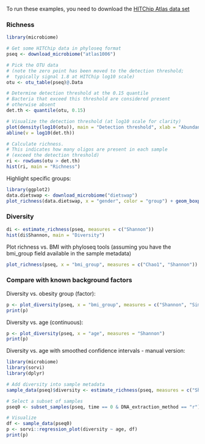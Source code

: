 
To run these examples, you need to download the [HITChip Atlas data set](Data.md)

### Richness 

```r
library(microbiome)

# Get some HITChip data in phyloseq format
pseq <- download_microbiome("atlas1006")

# Pick the OTU data
# (note the zero point has been moved to the detection threshold;
#  typically signal 1.8 at HITChip log10 scale)
otu <- otu_table(pseq)@.Data

# Determine detection threshold at the 0.15 quantile
# Bacteria that exceed this threshold are considered present
# otherwise absent
det.th <- quantile(otu, 0.15)

# Visualize the detection threshold (at log10 scale for clarity)
plot(density(log10(otu)), main = "Detection threshold", xlab = "Abundance (Log10)", ylab = "Frequency")
abline(v = log10(det.th))

# Calculate richness.
# This indicates how many oligos are present in each sample
# (exceed the detection threshold)
ri <- rowSums(otu > det.th)
hist(ri, main = "Richness")
```


Highlight specific groups:

```r
library(ggplot2)
data.dietswap <- download_microbiome("dietswap")
plot_richness(data.dietswap, x = "gender", color = "group") + geom_boxplot()
```


### Diversity 


```r
di <- estimate_richness(pseq, measures = c("Shannon"))
hist(di$Shannon, main = "Diversity")
```

Plot richness vs. BMI with phyloseq tools (assuming you have the bmi_group field available in the sample metadata)

```r
plot_richness(pseq, x = "bmi_group", measures = c("Chao1", "Shannon"))
```

### Compare with known background factors

Diversity vs. obesity group (factor):

```r
p <- plot_diversity(pseq, x = "bmi_group", measures = c("Shannon", "Simpson"))
print(p)
```

Diversity vs. age (continuous):

```r
p <- plot_diversity(pseq, x = "age", measures = "Shannon")
print(p)
```


Diversity vs. age with smoothed confidence intervals - manual version:

```r
library(microbiome)
library(sorvi)
library(dplyr)

# Add diversity into sample metadata
sample_data(pseq)$diversity <- estimate_richness(pseq, measures = c("Shannon"))$Shannon

# Select a subset of samples
pseq0 <- subset_samples(pseq, time == 0 & DNA_extraction_method == "r")

# Visualize
df <- sample_data(pseq0)
p <- sorvi::regression_plot(diversity ~ age, df)
print(p)
```

